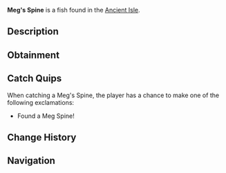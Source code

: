 {{FishInfobox
|image          = Meg's Spine.png
|rarity         = Mythical
|sea            = First Sea
|location       = [[Ancient Isle]]
|sublocation    = 
|sources        = Fishing Rod
|radar_location = 
|xp             = 250
|weather        = 
|time           = 
|season         = 
|bait           = 
|base_weight    = 5
|base_value     = 1500
|weight_range   = 2.5
|base_chance    = 0.001
|base_resil     = 100
}}
'''Meg's Spine''' is a {{Rarity|Mythical}} fish found in the [[Ancient Isle]].

== Description ==
{{Description|The Spine of the Apex Shark, Megalodon|Bestiary Entry}}

== Obtainment ==
{{Description|Found in the Oceans of Ancient Isles...|Bestiary Hint}}
{{Fish Availability|
Ancient Isle/Surrounding Ocean
|top_rods      = 
Great Rod of Oscar\34727.64\103896.57;
Astralhook Rod\32163.63\106097.41;
Ethereal Prism Rod\31989.56\106365.49;
Leviathan's Fang Rod\31461.72\124474.71;
Seraphic Rod\30630.88\106709.02;
Lucky Rod\21715.12\160806.79;
Resourceful Rod\26243.86\108619.05;
Flimsy Rod\18682.5\147746.42;
Firefly Rod\27742.37\189695.84;
Fast Rod\25662.7\186309.43;
Rapid Rod\29479.84\155021.92;
Fungal Rod\23056.5\153484.37;
Training Rod\18759.4\112771.81;
No-Life Rod\29738.68\110951.49;
Rod Of The Forgotten Fang\28678.58\105160.1;
Challenger's Rod\27431.24\106310.05;
Rod Of The Depths\25844.09\99944.04;
Rod Of The Exalted One\25546.56\102159.81;
Verdant Shear Rod\24957.94\106643.9;
Zeus Rod\24937.3\98993.49;
Trident Rod\24629.39\123743.19;
Free Spirit Rod\24446.34\122823.49;
Blazebringer Rod\24213.94\102746.04;
Depthseeker Rod\22277.42\90372.79;
Avalanche Rod\20164.84\82189.48;
Volcanic Rod\19445.54\78286.49;
Steady Rod\7896.17\32323.09
|recommended   = Ethereal Prism Rod
}}

== Catch Quips ==
When catching a Meg's Spine, the player has a chance to make one of the following exclamations:
* Found a Meg Spine!

== Change History ==
{{Change History|{{subst:Current Version}}}}

== Navigation ==
{{Fish Navbox|Ancient Isle}}